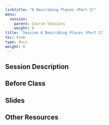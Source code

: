 ```yaml
---
linktitle: "6 Describing Places (Part 2)"
menu:
  session:
    parent: Course Sessions
    weight: 6
title: 'Session 6 Describing Places (Part 2)'
toc: true
type: docs
weight: 6
---
```


## Session Description

## Before Class

## Slides

## Other Resources
